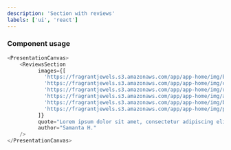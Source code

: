 ```yaml
---
description: 'Section with reviews'
labels: ['ui', 'react']
---
```



### Component usage
```js live
<PresentationCanvas>
    <ReviewsSection
          images={[
            'https://fragrantjewels.s3.amazonaws.com/app/app-home/img/buzzfeed.png',
            'https://fragrantjewels.s3.amazonaws.com/app/app-home/img/cosmopolitan.png',
            'https://fragrantjewels.s3.amazonaws.com/app/app-home/img/refinery29.png',
            'https://fragrantjewels.s3.amazonaws.com/app/app-home/img/allure.png',
            'https://fragrantjewels.s3.amazonaws.com/app/app-home/img/beauty-insider.png',
            'https://fragrantjewels.s3.amazonaws.com/app/app-home/img/popsugar.png',
          ]}
          quote="Lorem ipsum dolor sit amet, consectetur adipiscing elit. At eget iaculis eget eget neque, posuere quis placerat arcu. Ipsum est felis varius faucibus praesent.Lorem ipsum dolor sit amet, consectetur adipiscing elit."
          author="Samanta H."
    />
</PresentationCanvas>

```